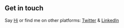 ## Get in touch

Say [Hi](plizNoSp4m@domain.tld) or find me on other platforms: [Twitter](https://dribbble.com/LekoArts) & [LinkedIn](https://www.instagram.com/lekoarts.de/)

